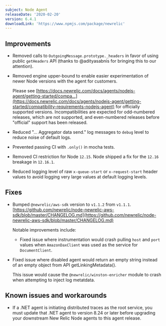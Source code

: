 ```yaml
---
subject: Node Agent
releaseDate: '2020-02-20'
version: 6.4.1
downloadLink: 'https://www.npmjs.com/package/newrelic'
---
```


## Improvements

* Removed calls to `OutgoingMessage.prototype._headers` in favor of using public `getHeaders` API (thanks to @adityasabnis for bringing this to our attention).
* Removed engine upper-bound to enable easier experimentation of newer Node versions with the agent for customers.

  Please see [https://docs.newrelic.com/docs/agents/nodejs-agent/getting-started/compa...](https://docs.newrelic.com/docs/agents/nodejs-agent/getting-started/compatibility-requirements-nodejs-agent) for officially supported versions. Incompatibilities are expected for odd-numbered releases, which are not supported, and even-numbered releases before "official" support has been released.
* Reduced "... Aggregator data send." log messages to `debug` level to reduce noise of default logs.
* Prevented passing CI with `.only()` in mocha tests.
* Removed CI restriction for Node `12.15`. Node shipped a fix for the `12.16` breakage in `12.16.1`.
* Reduced logging level of raw `x-queue-start` or `x-request-start` header values to avoid logging very large values at default logging levels.

## Fixes

* Bumped `@newrelic/aws-sdk` version to `v1.1.2` from `v1.1.1`. [https://github.com/newrelic/node-newrelic-aws-sdk/blob/master/CHANGELOG.md](https://github.com/newrelic/node-newrelic-aws-sdk/blob/master/CHANGELOG.md)

  Notable improvements include:

  * Fixed issue where instrumentation would crash pulling `host` and `port` values when `AmazonDaxClient` was used as the service for `DocumentClient`.
* Fixed issue where disabled agent would return an empty string instead of an empty object from API getLinkingMetadata().

  This issue would cause the `@newrelic/winston-enricher` module to crash when attempting to inject log metatdata.

## Known issues and workarounds

* If a .NET agent is initiating distributed traces as the root service, you must update that .NET agent to version 8.24 or later before upgrading your downstream New Relic Node agents to this agent release.
